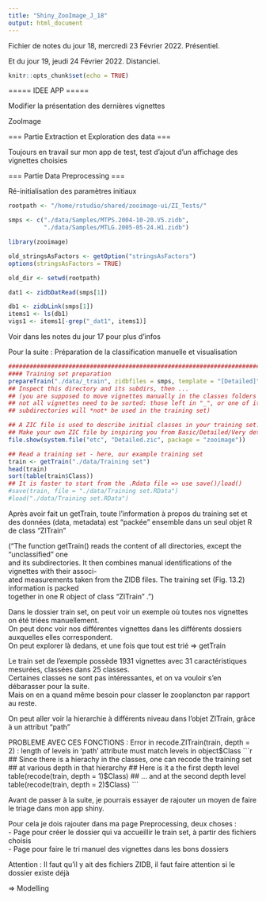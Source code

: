 ```yaml
---
title: "Shiny_ZooImage_J_18"
output: html_document
---
```


Fichier de notes du jour 18, mercredi 23 Février 2022. Présentiel.

Et du jour 19, jeudi 24 Février 2022. Distanciel.

```r
knitr::opts_chunk$set(echo = TRUE)
```

===== IDEE APP =====

Modifier la présentation des dernières vignettes

ZooImage


=== Partie Extraction et Exploration des data ===

Toujours en travail sur mon app de test, test d'ajout d'un affichage des vignettes choisies


=== Partie Data Preprocessing ===

Ré-initialisation des paramètres initiaux

```r
rootpath <- "/home/rstudio/shared/zooimage-ui/ZI_Tests/"

smps <- c("./data/Samples/MTPS.2004-10-20.V5.zidb",
          "./data/Samples/MTLG.2005-05-24.H1.zidb")

library(zooimage)

old_stringsAsFactors <- getOption("stringsAsFactors")
options(stringsAsFactors = TRUE)

old_dir <- setwd(rootpath)

dat1 <- zidbDatRead(smps[1])

db1 <- zidbLink(smps[1])
items1 <- ls(db1)
vigs1 <- items1[-grep("_dat1", items1)]
```
Voir dans les notes du jour 17 pour plus d'infos


Pour la suite : Préparation de la classification manuelle et visualisation

```r
################################################################################
#### Training set preparation
prepareTrain("./data/_train", zidbfiles = smps, template = "[Detailed]")
## Inspect this directory and its subdirs, then ...
## (you are supposed to move vignettes manually in the classes folders now;
## not all vignettes need to be sorted: those left in "_", or one of its
## subdirectories will *not* be used in the training set)

## A ZIC file is used to describe initial classes in your training set.
## Make your own ZIC file by inspiring you from Basic/Detailed/Very detailed
file.show(system.file("etc", "Detailed.zic", package = "zooimage"))

## Read a training set - here, our example training set
train <- getTrain("./data/Training set")
head(train)
sort(table(train$Class))
## It is faster to start from the .Rdata file => use save()/load()
#save(train, file = "./data/Training set.RData")
#load("./data/Training set.RData")
```

Après avoir fait un getTrain, toute l'information à propos du training set et des données (data, metadata) est "packée" ensemble dans un seul objet R de class "ZITrain"

("The function getTrain() reads the content of all directories, except the “unclassified” one \
and its subdirectories. It then combines manual identifications of the vignettes with their associ- \
ated measurements taken from the ZIDB files. The training set (Fig. 13.2) information is packed \
together in one R object of class "ZITrain" .") \


Dans le dossier train set, on peut voir un exemple où toutes nos vignettes on été triées manuellement. \
On peut donc voir nos différentes vignettes dans les différents dossiers auxquelles elles correspondent. \
On peut explorer là dedans, et une fois que tout est trié => getTrain \

Le train set de l'exemple possède 1931 vignettes avec 31 caractéristiques mesurées, classées dans 25 classes. \
Certaines classes ne sont pas intéressantes, et on va vouloir s'en débarasser pour la suite. \
Mais on en a quand même besoin pour classer le zooplancton par rapport au reste. \


On peut aller voir la hierarchie à différents niveau dans l'objet ZITrain, grâce à un attribut "path"


PROBLEME AVEC CES FONCTIONS : Error in recode.ZITrain(train, depth = 2) : 
  length of levels in 'path' attribute must match levels in object$Class
```r
## Since there is a hierachy in the classes, one can recode the training set
## at various depth in that hierarchy
## Here is it a the first depth level
table(recode(train, depth = 1)$Class)
## ... and at the second depth level
table(recode(train, depth = 2)$Class)
```


Avant de passer à la suite, je pourrais essayer de rajouter un moyen de faire le triage dans mon app shiny.

Pour cela je dois rajouter dans ma page Preprocessing, deux choses : \
- Page pour créer le dossier qui va accueillir le train set, à partir des fichiers choisis \
- Page pour faire le tri manuel des vignettes dans les bons dossiers \

Attention : Il faut qu'il y ait des fichiers ZIDB, il faut faire attention si le dossier existe déjà

=> Modelling

